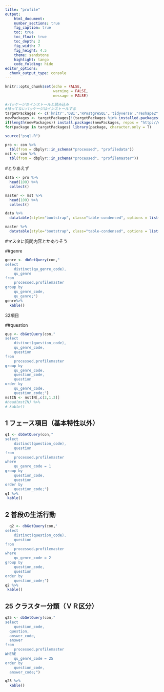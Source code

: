 ```yaml
---
title: "profile"
output:
    html_document:
    number_sections: true
    fig_caption: true
    toc: true
    toc_float: true
    toc_depth: 2
    fig_width: 7
    fig_height: 4.5
    theme: sandstone
    highlight: tango
    code_folding: hide
editor_options: 
  chunk_output_type: console
---
```


```r
knitr::opts_chunk$set(echo = FALSE, 
                      warning = FALSE,
                      message = FALSE)
```


```r
#パッケージのインストールと読み込み
#持ってないパッケージはインストールする
targetPackages <- c('knitr','DBI','RPostgreSQL','tidyverse',"reshape2","lubridate","dbplot","DT","gridExtra") 
newPackages <- targetPackages[!(targetPackages %in% installed.packages()[,"Package"])]
if(length(newPackages)) install.packages(newPackages, repos = "http://cran.us.r-project.org")
for(package in targetPackages) library(package, character.only = T)

source("psql.R")

```

```r
pro <- con %>% 
  tbl(from = dbplyr::in_schema("processed", "profiledata")) 
mst <- con %>% 
  tbl(from = dbplyr::in_schema("processed", "profilemaster"))

```


#とりあえず
```r
data <- pro %>% 
  head(100) %>% 
  collect()

master <- mst %>% 
  head(100) %>% 
  collect()

data %>% 
  datatable(style="bootstrap", class="table-condensed", options = list(dom = 'tp',scrollX = TRUE))

master %>% 
  datatable(style="bootstrap", class="table-condensed", options = list(dom = 'tp',scrollX = TRUE))

```


#マスタに質問内容とかありそう

##genre

```r
genre <- dbGetQuery(con,"
select 
	distinct(qu_genre_code),
	qu_genre
from
	processed.profilemaster
group by
	qu_genre_code,
	qu_genre;")
genre%>%
  kable()
```
32項目

##question

```r
que <- dbGetQuery(con,"
select 
	distinct(question_code),
	qu_genre_code,
	question
from
	processed.profilemaster
group by
	qu_genre_code,
	question_code,
	question
order by 
	qu_genre_code,
	question_code;")
mstIN <- mstIN[,c(2,1,3)]
#head(mstIN) %>%
# kable()
```

## 1 フェース項目（基本特性以外）  
```r
q1 <- dbGetQuery(con,"
select 
	distinct(question_code),
	question
from
	processed.profilemaster
where
	qu_genre_code = 1
group by
	question_code,
	question
order by 
	question_code;")
q1 %>%
 kable()
```


## 2 普段の生活行動
```r
  q2 <- dbGetQuery(con,"
select 
	distinct(question_code),
	question
from
	processed.profilemaster
where
	qu_genre_code = 2
group by
	question_code,
	question
order by 
	question_code;")
q2 %>%
 kable()
```




## 25 クラスター分類（ＶＲ区分）
```r
q25 <- dbGetQuery(con,"
select 
	question_code,
  question,
  answer_code,
  answer       
from
	processed.profilemaster
WHERE
	qu_genre_code = 25
order by 
	question_code,
  answer_code;")

q25 %>%
  kable()
```
